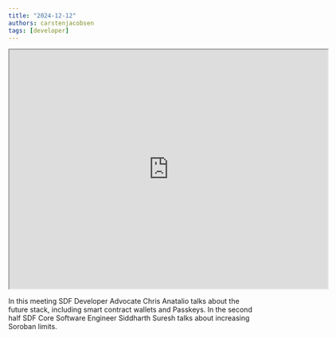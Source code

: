 ```yaml
---
title: "2024-12-12"
authors: carstenjacobsen
tags: [developer]
---
```


<iframe
  src="https://youtu.be/w_senlMbHVM"
  width="640"
  height="480"
  allow="autoplay"
></iframe>

In this meeting SDF Developer Advocate Chris Anatalio talks about the future stack, including smart contract wallets and Passkeys. In the second half SDF Core Software Engineer Siddharth Suresh talks about increasing Soroban limits.
